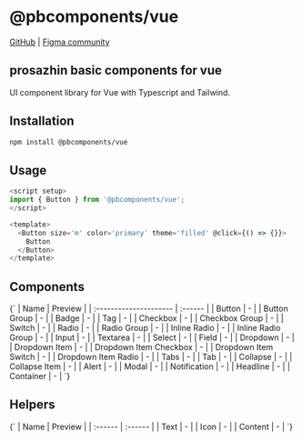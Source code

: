 
# @pbcomponents/vue

[GitHub](https://github.com/prosazhin/pbcomponents/tree/main/packages/vue) | [Figma community](https://www.figma.com/community/file/1214486013859546496/pbcomponents)

## prosazhin basic components for vue

UI component library for Vue with Typescript and Tailwind.

## Installation

```bash
npm install @pbcomponents/vue
```

## Usage

```javascript
<script setup>
import { Button } from '@pbcomponents/vue';
</script>

<template>
  <Button size='m' color='primary' theme='filled' @click={() => {}}>
    Button
  </Button>
</template>
```

## Components

<Markdown>
  {`
| Name                   | Preview |
| :--------------------- | :------ |
| Button                 | -       |
| Button Group           | -       |
| Badge                  | -       |
| Tag                    | -       |
| Checkbox               | -       |
| Checkbox Group         | -       |
| Switch                 | -       |
| Radio                  | -       |
| Radio Group            | -       |
| Inline Radio           | -       |
| Inline Radio Group     | -       |
| Input                  | -       |
| Textarea               | -       |
| Select                 | -       |
| Field                  | -       |
| Dropdown               | -       |
| Dropdown Item          | -       |
| Dropdown Item Checkbox | -       |
| Dropdown Item Switch   | -       |
| Dropdown Item Radio    | -       |
| Tabs                   | -       |
| Tab                    | -       |
| Collapse               | -       |
| Collapse Item          | -       |
| Alert                  | -       |
| Modal                  | -       |
| Notification           | -       |
| Headline               | -       |
| Container              | -       |
`}
</Markdown>

## Helpers

<Markdown>
  {`
| Name    | Preview |
| :------ | :------ |
| Text    | -       |
| Icon    | -       |
| Content | -       |
`}
</Markdown>
